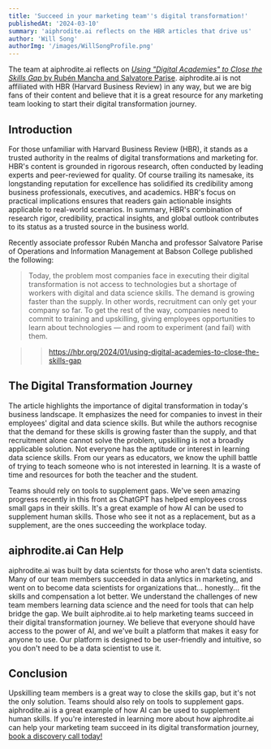 ```yaml
---
title: 'Succeed in your marketing team''s digital transformation!'
publishedAt: '2024-03-10'
summary: 'aiphrodite.ai reflects on the HBR articles that drive us'
author: 'Will Song'
authorImg: '/images/WillSongProfile.png'
---
```


The team at aiphrodite.ai reflects on [_Using "Digital Academies" to Close the Skills Gap_
by Rubén Mancha and Salvatore Parise](https://hbr.org/2024/01/using-digital-academies-to-close-the-skills-gap). aiphrodite.ai is not affiliated with HBR (Harvard Business Review) in any way, but we are big fans of their content and believe that it is a great resource for any marketing team looking to start their digital transformation journey.

## Introduction

For those unfamiliar with Harvard Business Review (HBR), it stands as a trusted authority in the realms of digital transformations and marketing for. HBR's content is grounded in rigorous research, often conducted by leading experts and peer-reviewed for quality. Of course trailing its namesake, its longstanding reputation for excellence has solidified its credibility among business professionals, executives, and academics. HBR's focus on practical implications ensures that readers gain actionable insights applicable to real-world scenarios. In summary, HBR's combination of research rigor, credibility, practical insights, and global outlook contributes to its status as a trusted source in the business world.

Recently associate professor Rubén Mancha and professor Salvatore Parise of Operations and Information Management at Babson College published the following:

> Today, the problem most companies face in executing their digital transformation is not access to technologies but a shortage of workers with digital and data science skills. The demand is growing faster than the supply. In other words, recruitment can only get your company so far. To get the rest of the way, companies need to commit to training and upskilling, giving employees opportunities to learn about technologies — and room to experiment (and fail) with them.

>> https://hbr.org/2024/01/using-digital-academies-to-close-the-skills-gap

## The Digital Transformation Journey

The article highlights the importance of digital transformation in today's business landscape. It emphasizes the need for companies to invest in their employees' digital and data science skills. But while the authors recognise that the demand for these skills is growing faster than the supply, and that recruitment alone cannot solve the problem, upskilling is not a broadly applicable solution. Not everyone has the aptitude or interest in learning data science skills. From our years as educators, we know the uphill battle of trying to teach someone who is not interested in learning. It is a waste of time and resources for both the teacher and the student.

Teams should rely on tools to supplement gaps. We've seen amazing progress recently in this front as ChatGPT has helped employees cross small gaps in their skills. It's a great example of how AI can be used to supplement human skills. Those who see it not as a replacement, but as a  supplement, are the ones succeeding the workplace today.

## aiphrodite.ai Can Help

aiphrodite.ai was built by data scientsts for those who aren't data scientists. Many of our team members succeeded in data anlytics in marketing, and went on to become data scientists for organizations that... honestly... fit the skills and compensation a lot better. We understand the challenges of new team members learning data science and the need for tools that can help bridge the gap. We built aiphrodite.ai to help marketing teams succeed in their digital transformation journey. We believe that everyone should have access to the power of AI, and we've built a platform that makes it easy for anyone to use. Our platform is designed to be user-friendly and intuitive, so you don't need to be a data scientist to use it.

## Conclusion

Upskilling team members is a great way to close the skills gap, but it's not the only solution. Teams should also rely on tools to supplement gaps. aiphrodite.ai is a great example of how AI can be used to supplement human skills. If you're interested in learning more about how aiphrodite.ai can help your marketing team succeed in its digital transformation journey, [book a discovery call today!](https://calendly.com/aiphrodite/discover)